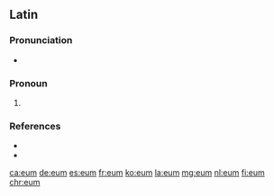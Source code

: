 {{also|-eum}}
==Latin==
===Pronunciation===
* {{la-IPA}}

===Pronoun===
{{head|la|pronoun form}}

# {{form of|accusative masculine singular|lang=la|is}}

===References===
* {{R:Gaffiot}}
* {{R:M&A}}

[[ca:eum]]
[[de:eum]]
[[es:eum]]
[[fr:eum]]
[[ko:eum]]
[[la:eum]]
[[mg:eum]]
[[nl:eum]]
[[fi:eum]]
[[chr:eum]]